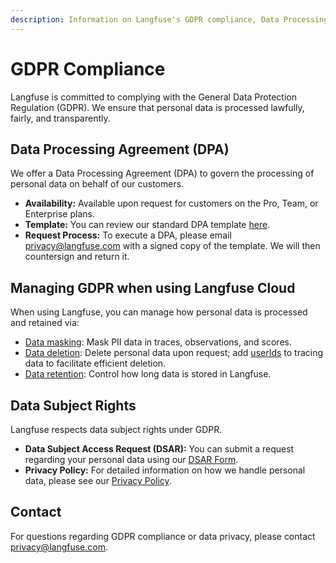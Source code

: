 ```yaml
---
description: Information on Langfuse's GDPR compliance, Data Processing Agreement (DPA), and data subject rights.
---
```


# GDPR Compliance

Langfuse is committed to complying with the General Data Protection Regulation (GDPR). We ensure that personal data is processed lawfully, fairly, and transparently.

## Data Processing Agreement (DPA)

We offer a Data Processing Agreement (DPA) to govern the processing of personal data on behalf of our customers.

- **Availability:** Available upon request for customers on the Pro, Team, or Enterprise plans.
- **Template:** You can review our standard DPA template [here](https://static.langfuse.com/legal/2025-02-17-Public-Langfuse%20DPA.docx.pdf).
- **Request Process:** To execute a DPA, please email privacy@langfuse.com with a signed copy of the template. We will then countersign and return it.

## Managing GDPR when using Langfuse Cloud

When using Langfuse, you can manage how personal data is processed and retained via:

- [Data masking](/docs/tracing-features/masking): Mask PII data in traces, observations, and scores.
- [Data deletion](/docs/data-deletion): Delete personal data upon request; add [userIds](/docs/tracing-features/users) to tracing data to facilitate efficient deletion.
- [Data retention](/docs/data-retention): Control how long data is stored in Langfuse.

## Data Subject Rights

Langfuse respects data subject rights under GDPR.

- **Data Subject Access Request (DSAR):** You can submit a request regarding your personal data using our [DSAR Form](https://app.termly.io/notify/47905712-56e1-4ad0-9bb7-8958f3263f90).
- **Privacy Policy:** For detailed information on how we handle personal data, please see our [Privacy Policy](/privacy).

## Contact

For questions regarding GDPR compliance or data privacy, please contact privacy@langfuse.com.
